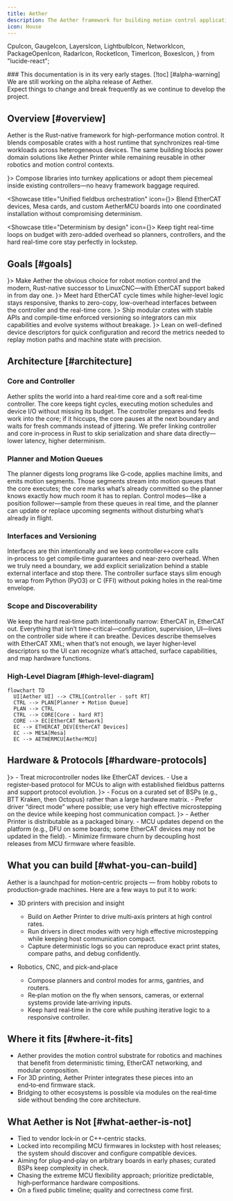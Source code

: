 ```yaml
---
title: Aether
description: The Aether framework for building motion control applications in Rust.
icon: House
---
```




  CpuIcon,
  GaugeIcon,
  LayersIcon,
  LightbulbIcon,
  NetworkIcon,  
  PackageOpenIcon,
  RadarIcon,
  RocketIcon,
  TimerIcon,
  BoxesIcon,
} from "lucide-react";

<Callout type="warning">
  ### This documentation is in its very early stages. [!toc] [#alpha-warning]
  We are still working on the alpha release of Aether.<br />
  Expect things to change and break frequently as we continue to develop the project.
</Callout>


## Overview [#overview]

Aether is the Rust-native framework for high-performance motion control. It blends composable crates with a host runtime that synchronizes real-time workloads across heterogeneous devices. The same building blocks power domain solutions like Aether Printer while remaining reusable in other robotics and motion control contexts.

<Showcases>
  <Showcase title="Composable building blocks" icon={<LayersIcon />}>
    Compose libraries into turnkey applications or adopt them piecemeal inside existing controllers—no heavy framework baggage required.
  </Showcase>

  <Showcase title="Unified fieldbus orchestration" icon={<NetworkIcon />}>
    Blend EtherCAT devices, Mesa cards, and custom AetherMCU boards into one coordinated installation without compromising determinism.
  </Showcase>

  <Showcase title="Determinism by design" icon={<GaugeIcon />}>
    Keep tight real-time loops on budget with zero-added overhead so planners, controllers, and the hard real-time core stay perfectly in lockstep.
  </Showcase>
</Showcases>


## Goals [#goals]

<Cards>
  <Card title="Mission-first motion" icon={<RocketIcon />}>
    Make Aether the obvious choice for robot motion control and the modern, Rust-native successor to LinuxCNC—with EtherCAT support baked in from day one.
  </Card>
  <Card title="Real-time confidence" icon={<TimerIcon />}>
    Meet hard EtherCAT cycle times while higher-level logic stays responsive, thanks to zero-copy, low-overhead interfaces between the controller and the real-time core.
  </Card>
  <Card title="Composable Rust surface" icon={<BoxesIcon />}>
      Ship modular crates with stable APIs and compile-time enforced versioning so integrators can mix capabilities and evolve systems without breakage.
  </Card>
  <Card title="Discoverable and observable" icon={<RadarIcon />}>
    Lean on well-defined device descriptors for quick configuration and record the metrics needed to replay motion paths and machine state with precision.
  </Card>
</Cards>


## Architecture [#architecture]

### Core and Controller

Aether splits the world into a hard real‑time core and a soft real‑time controller. The core keeps tight cycles, executing motion schedules and device I/O without missing its budget. The controller prepares and feeds work into the core; if it hiccups, the core pauses at the next boundary and waits for fresh commands instead of jittering. We prefer linking controller and core in‑process in Rust to skip serialization and share data directly—lower latency, higher determinism.

### Planner and Motion Queues

The planner digests long programs like G‑code, applies machine limits, and emits motion segments. Those segments stream into motion queues that the core executes; the core marks what’s already committed so the planner knows exactly how much room it has to replan. Control modes—like a position follower—sample from these queues in real time, and the planner can update or replace upcoming segments without disturbing what’s already in flight.

### Interfaces and Versioning

Interfaces are thin intentionally and we keep controller↔core calls in‑process to get compile‑time guarantees and near‑zero overhead. When we truly need a boundary, we add explicit serialization behind a stable external interface and stop there. The controller surface stays slim enough to wrap from Python (PyO3) or C (FFI) without poking holes in the real‑time envelope.

### Scope and Discoverability

We keep the hard real‑time path intentionally narrow: EtherCAT in, EtherCAT out. Everything that isn’t time‑critical—configuration, supervision, UI—lives on the controller side where it can breathe. Devices describe themselves with EtherCAT XML; when that’s not enough, we layer higher‑level descriptors so the UI can recognize what’s attached, surface capabilities, and map hardware functions.

### High‑Level Diagram [#high-level-diagram]

```mermaid
flowchart TD
  UI[Aether UI] --> CTRL[Controller - soft RT]
  CTRL --> PLAN[Planner + Motion Queue]
  PLAN --> CTRL
  CTRL --> CORE[Core - hard RT]
  CORE --> EC[EtherCAT Network]
  EC --> ETHERCAT_DEV[EtherCAT Devices]
  EC --> MESA[Mesa]
  EC --> AETHERMCU[AetherMCU]
```


## Hardware & Protocols [#hardware-protocols]

<Cards>
  <Card title="Device Model" icon={<LightbulbIcon />}>
      - Treat microcontroller nodes like EtherCAT devices.
      - Use a register‑based protocol for MCUs to align with established fieldbus patterns and support protocol evolution.
  </Card>
  <Card title="Boards and Drivers" icon={<CpuIcon />}>
    - Focus on a curated set of BSPs (e.g., BTT Kraken, then Octopus) rather than a large hardware matrix.
    - Prefer driver “direct mode” where possible; use very high effective microstepping on the device while keeping host communication compact.
  </Card>
  <Card title="Packaging and Updates" icon={<PackageOpenIcon />}>
    - Aether Printer is distributable as a packaged binary.
    - MCU updates depend on the platform (e.g., DFU on some boards; some EtherCAT devices may not be updated in the field).
    - Minimize firmware churn by decoupling host releases from MCU firmware where feasible.
  </Card>
</Cards>


## What you can build [#what-you-can-build]

Aether is a launchpad for motion‑centric projects — from hobby robots to production‑grade machines. Here are a few ways to put it to work:

- 3D printers with precision and insight
  - Build on Aether Printer to drive multi‑axis printers at high control rates.
  - Run drivers in direct modes with very high effective microstepping while keeping host communication compact.
  - Capture deterministic logs so you can reproduce exact print states, compare paths, and debug confidently.

- Robotics, CNC, and pick‑and‑place
  - Compose planners and control modes for arms, gantries, and routers.
  - Re‑plan motion on the fly when sensors, cameras, or external systems provide late‑arriving inputs.
  - Keep hard real‑time in the core while pushing iterative logic to a responsive controller.


## Where it fits [#where-it-fits]

- Aether provides the motion control substrate for robotics and machines that benefit from deterministic timing, EtherCAT networking, and modular composition.
- For 3D printing, Aether Printer integrates these pieces into an end‑to‑end firmware stack.
- Bridging to other ecosystems is possible via modules on the real‑time side without bending the core architecture.


## What Aether is Not [#what-aether-is-not]

- Tied to vendor lock‑in or C++‑centric stacks.
- Locked into recompiling MCU firmwares in lockstep with host releases; the system should discover and configure compatible devices.
- Aiming for plug‑and‑play on arbitrary boards in early phases; curated BSPs keep complexity in check.
- Chasing the extreme MCU flexibility approach; prioritize predictable, high‑performance hardware compositions.
- On a fixed public timeline; quality and correctness come first.
